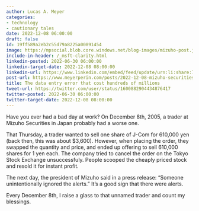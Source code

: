 ```yaml
---
author: Lucas A. Meyer
categories:
- technology
- cautionary tales
date: 2022-12-08 06:00:00
draft: false
id: 19ff589a2eb2c55d79a8225a00891454
image: https://mpsocial.blob.core.windows.net/blog-images/mizuho-post.jpg
include-in-header: /_msft-clarity.html
linkedin-posted: 2022-06-30 06:00:00
linkedin-target-date: 2022-12-08 08:00:00
linkedin-url: https://www.linkedin.com/embed/feed/update/urn:li:share:7006648606996783104
post-url: https://www.meyerperin.com/posts/2022-12-08-mizuho-securities.html
title: The data entry error that cost hundreds of millions
tweet-url: https://twitter.com/user/status/1600882904434876417
twitter-posted: 2022-06-30 06:00:00
twitter-target-date: 2022-12-08 08:00:00
---
```


Have you ever had a bad day at work? On December 8th, 2005, a trader at Mizuho Securities in Japan probably had a worse one.

That Thursday, a trader wanted to sell one share of J-Com for 610,000 yen (back then, this was about $3,600). However, when placing the order, they swapped the quantity and price, and ended up offering to sell 610,000 shares for 1 yen each. The company tried to cancel the order on the Tokyo Stock Exchange unsuccessfuly. People scooped the cheaply priced stock and resold it for instant profit.

The next day, the president of Mizuho said in a press release: "Someone unintentionally ignored the alerts." It's a good sign that there were alerts.

Every December 8th, I raise a glass to that unnamed trader and count my blessings.